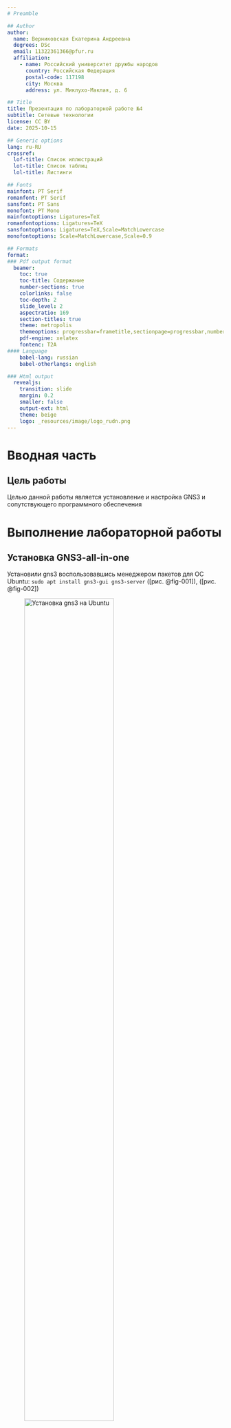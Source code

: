 ```yaml
---
# Preamble

## Author
author:
  name: Верниковская Екатерина Андреевна
  degrees: DSc
  email: 11322361366@pfur.ru
  affiliation:
    - name: Российский университет дружбы народов
      country: Российская Федерация
      postal-code: 117198
      city: Москва
      address: ул. Миклухо-Маклая, д. 6

## Title
title: Презентация по лабораторной работе №4
subtitle: Сетевые технологии
license: CC BY
date: 2025-10-15

## Generic options
lang: ru-RU
crossref:
  lof-title: Список иллюстраций
  lot-title: Список таблиц
  lol-title: Листинги

## Fonts 
mainfont: PT Serif 
romanfont: PT Serif 
sansfont: PT Sans 
monofont: PT Mono 
mainfontoptions: Ligatures=TeX 
romanfontoptions: Ligatures=TeX 
sansfontoptions: Ligatures=TeX,Scale=MatchLowercase 
monofontoptions: Scale=MatchLowercase,Scale=0.9

## Formats
format:
### Pdf output format
  beamer:
    toc: true
    toc-title: Содержание
    number-sections: true
    colorlinks: false
    toc-depth: 2
    slide_level: 2
    aspectratio: 169
    section-titles: true
    theme: metropolis
    themeoptions: progressbar=frametitle,sectionpage=progressbar,numbering=fraction
    pdf-engine: xelatex
    fontenc: T2A
#### Language
    babel-lang: russian
    babel-otherlangs: english

### Html output
  revealjs:
    transition: slide
    margin: 0.2
    smaller: false
    output-ext: html
    theme: beige
    logo: _resources/image/logo_rudn.png
---
```


# Вводная часть

## Цель работы

Целью данной работы является установление и настройка GNS3 и сопутствующего программного обеспечения

# Выполнение лабораторной работы

## Установка GNS3-all-in-one

Установили gns3 воспользовавшись менеджером пакетов для ОС Ubuntu: ```sudo apt install gns3-gui gns3-server``` ([рис. @fig-001]), ([рис. @fig-002])

![Установка gns3 на Ubuntu](image/лаба4_1.png){#fig-001 width=70%}

## Установка GNS3-all-in-one

![Версия gns3](image/лаба4_2.png){#fig-002 width=70%}

## Установка GNS3 VM для VirtualBox

Далее установили соответствующую версию виртуальной машины GNS3 VM для VirtualBox (в нашем случае v.2.2.54, так как версия виртуальной машины должна соответствовать версии клиентской и серверной частей GNS3-all-in-one) с гитхаба \url{https://github.com/GNS3/gns3-gui/releases} ([рис. @fig-003])

![Установка GNS3 VM](image/лаба4_3.png){#fig-003 width=60%}

## Установка GNS3 VM для VirtualBox

Далее перешли в каталог, в который скачан архив с образом виртуальной машины GNS3.VM.VirtualBox.2.2.54.zip и распокавали архив с образом: ```unzip GNS3.VM.VirtualBox.2.2.54.zip``` ([рис. @fig-004])

![Распаквка архива с образом](image/лаба4_4.png){#fig-004 width=70%}

## Установка GNS3 VM для VirtualBox

Далее запустили VirtualBox. Выбрали меню "Файл" -> "Импорт конфигураций...". Указали месторасположение распакованного образа GNS3 VM.ova ([рис. @fig-005])

![Импорт (1)](image/лаба4_5.png){#fig-005 width=70%}

## Установка GNS3 VM для VirtualBox

В следующем окне в параметрах импорта выбрали в политике MAC-адреса "Сгенерировать новые MAC-адреса всех сетевых адаптеров". После нажали "Импорт" ([рис. @fig-006])

![Импорт (2)](image/лаба4_6.png){#fig-006 width=40%}

## Установка GNS3 VM для VirtualBox

Далее уточнили параметры настройки виртуальной машины GNS3 VM в VirtualBox. Для этого в VirtualBox выбрали импортированную виртуальную машину и перешли в меню "Машина" -> "Настроить". Перешли к опции "Система" ([рис. @fig-007]), ([рис. @fig-008]), ([рис. @fig-009]), ([рис. @fig-010])

![Импортированная виртуальная машина](image/лаба4_7.png){#fig-007 width=30%}

## Установка GNS3 VM для VirtualBox

![Настройки системы (1)](image/лаба4_8.png){#fig-008 width=70%}

## Установка GNS3 VM для VirtualBox

![Настройки системы (2)](image/лаба4_9.png){#fig-009 width=70%}

## Установка GNS3 VM для VirtualBox

![Настройки системы (3)](image/лаба4_10.png){#fig-010 width=70%}

## Установка GNS3 VM для VirtualBox

Далее настроили вложенную виртуализацию в VirtualBox. Для этого в VirtualBox выбрали импортированную виртуальную машину и перешли в меню "Машина" -> "Настроить". Перешли к опции "Система" и вкладке "Процессор". Убедились что виртуализация была включена сразу ([рис. @fig-011]), ([рис. @fig-012])

![Настройка вложенной виртуализации в VirtualBox](image/лаба4_11.png){#fig-011 width=70%}

## Установка GNS3 VM для VirtualBox

![Проверка настроек системы](image/лаба4_12.png){#fig-012 width=70%}

## Установка GNS3 VM для VirtualBox

Далее настроили сетевой адаптер. Для этого в VirtualBox выбрали импортированную виртуальную машину и перешли в меню "Машина" -> "Настроить". Перешли к опции "Сеть" и во вкладке "Адаптер 1" тип подключения должен быть установлен как "Виртуальный адаптер хоста". В этом режиме адаптер хоста использует специальное устройство vboxnet0, создается подсеть и назначаются IP-адреса сетевым картам гостевых операционных систем ([рис. @fig-013])

![Настройка сетевого адаптера GNS3 VM в VirtualBox](image/лаба4_13.png){#fig-013 width=60%}

## Запуск экземпляра GNS3 в VirtualBox

Запустили GNS3 VM в VirtualBox. Затем в нашей основной операционной системе запустили приложение gns3 ([рис. @fig-014]), ([рис. @fig-015])

![Запуск GNS3 VM в VirtualBox](image/лаба4_14.png){#fig-014 width=40%}

## Запуск экземпляра GNS3 в VirtualBox

![Запуск gns3](image/лаба4_15.png){#fig-015 width=70%}

## Запуск экземпляра GNS3 в VirtualBox

При первом запуске приложения gns3 запускается мастер настройки, в котором выбрали первый способ работы с gns3 — "Run appliance in a virtual machine" (т.е. запуск устройства на виртуальной машине), далее нажимаем "Next" ([рис. @fig-016])

![Мастер настройки GNS3](image/лаба4_16.png){#fig-016 width=40%}

## Запуск экземпляра GNS3 в VirtualBox

В следующем окне указываются настройки локального сервера. Путь к серверу и порт оставили без изменений. Выбрали IP-адрес привязки хоста, находящегося в подсети VirtualBox, затем нажали "Next" ([рис. @fig-017])

![Мастер настройки GNS3: настройка локального сервера](image/лаба4_17.png){#fig-017 width=50%}

## Запуск экземпляра GNS3 в VirtualBox

После успешного подсоединения закончили настройку ([рис. @fig-018]), ([рис. @fig-019])

![Успешное подсоединение](image/лаба4_18.png){#fig-018 width=50%}

## Запуск экземпляра GNS3 в VirtualBox

![Servers Summary](image/лаба4_19.png){#fig-019 width=70%}

## Выключение GNS3

Выключили GNS3 через меню "File" -> "Quit". При этом виртуальная машина GNS VM должна выключится сама ([рис. @fig-020])

![Выключение GNS3](image/лаба4_20.png){#fig-020 width=30%}

## Добавление образа маршрутизатора FRR

В рабочем пространстве GNS3 на левой боковой панели выбрали просмотр маршрутизаторов (Browse Routers), затем нажалм на "+ New template" ([рис. @fig-021])

![Просмотр маршрутизаторов](image/лаба4_21.png){#fig-021 width=60%}

## Добавление образа маршрутизатора FRR

В открывшемся окне указали рекомендуемое верхнее значение, а именно, "устанавливать образ с GNS3-сервера", нажали "Next" ([рис. @fig-022])

![Добавление образа устройства в GNS3: выбор источника](image/лаба4_22.png){#fig-022 width=70%}

## Добавление образа маршрутизатора FRR

В следующем окне выбрали "Routers" и образ "FRR (FRRouting)", нажали "Install" ([рис. @fig-023])

![Добавление образа устройства в GNS3: выбор образа (1)](image/лаба4_23.png){#fig-023 width=60%}

## Добавление образа маршрутизатора FRR

В следующем окне указали, что устанавливать образ следует на "виртуальную машину GNS3 VM", нажали "Next" ([рис. @fig-024])

![Добавление образа устройства в GNS3: выбор места установки](image/лаба4_24.png){#fig-024 width=50%}

## Добавление образа маршрутизатора FRR

Далее предлагается выбор эмулятора, оставили предложенное, нажмали "Next" ([рис. @fig-025])

![Добавление образа устройства в GNS3: выбор эмулятора](image/лаба4_25.png){#fig-025 width=60%}

## Добавление образа маршрутизатора FRR

В следующем окне предлагается перечень файлов для скачивания и последующей установки. Выбрали наиболее актуальную версию и нажали "Download" ([рис. @fig-026])

![Добавление образа устройства в GNS3: выбор версии для установки](image/лаба4_26.png){#fig-026 width=50%}

## Добавление образа маршрутизатора FRR

После окончания скачивания (процесс скачивания отобразился в браузере нашей основной ОС) импортировали образ, затем нажали "Next" ([рис. @fig-027]), ([рис. @fig-028])

![Добавление образа устройства в GNS3: установка (1)](image/лаба4_27.png){#fig-027 width=70%}

## Добавление образа маршрутизатора FRR

![Добавление образа устройства в GNS3: импорт образа (1)](image/лаба4_28.png){#fig-028 width=70%}

## Добавление образа маршрутизатора FRR

На заключительном окне указывается краткая информация об устройстве, посмотрели её и нажмали "Finish" ([рис. @fig-029])

![Добавление образа устройства в GNS3: завершение установки](image/лаба4_29.png){#fig-029 width=60%}

## Добавление образа маршрутизатора FRR

В рабочем пространстве на левой панели в списке маршрутизаторов появилс образ устройства FRR ([рис. @fig-030])

![Просмотр списка образов маршрутизаторов (1)](image/лаба4_30.png){#fig-030 width=50%}

## Добавление образа маршрутизатора FRR

Далее необходимо настроить образ маршрутизатора. Нажали на образ устройства, в меню выбрали "Configure template". В открывшемся окне во вкладке "General settings" в поле "On close" выбрали "Send the shutdown signal (ACPI)" ([рис. @fig-031])

![Настройка образа маршрутизатора: General settings (1)](image/лаба4_31.png){#fig-031 width=30%}

## Добавление образа маршрутизатора FRR

Во вкладке "HDD" поставили галочку "Automatically create a config disk on HDD" ([рис. @fig-032])

![Настройка образа маршрутизатора: HDD (1)](image/лаба4_32.png){#fig-032 width=30%}

## Добавление образа маршрутизатора VyOS

Далее необходимо добавить образ платформы маршрутизации VyOS. Проделываем те же самые действия что и с FRR. Версию скачали с гитхаба \url{https://github.com/yamadharma/dyos-build/releases} ([рис. @fig-033]), ([рис. @fig-034]), ([рис. @fig-035]), ([рис. @fig-036]), ([рис. @fig-037]), ([рис. @fig-038])

![Добавление образа устройства в GNS3: выбор образа (2)](image/лаба4_33.png){#fig-033 width=50%}

## Добавление образа маршрутизатора VyOS

![Добавление образа устройства в GNS3: установка (2)](image/лаба4_34.png){#fig-034 width=70%}

## Добавление образа маршрутизатора VyOS

![Добавление образа устройства в GNS3: импорт образа (2)](image/лаба4_35.png){#fig-035 width=70%}

## Добавление образа маршрутизатора VyOS

![Настройка образа маршрутизатора: General settings (2)](image/лаба4_36.png){#fig-036 width=50%}

## Добавление образа маршрутизатора VyOS

![Настройка образа маршрутизатора: HDD (2)](image/лаба4_37.png){#fig-037 width=40%}

## Добавление образа маршрутизатора VyOS

![Просмотр списка образов маршрутизаторов (2)](image/лаба4_38.png){#fig-038 width=60%}

# Подведение итогов

## Выводы

В ходе выполнения лабораторной работы №4 мы установили и настроили GNS3 и сопутствующее программное обеспечение

## Список литературы

1. [Лаборатораня работа №4](https://esystem.rudn.ru/pluginfile.php/2858371/mod_resource/content/2/004-lab_GNS3_base.pdf)
